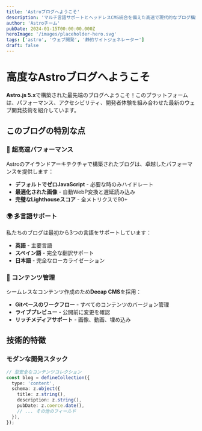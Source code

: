 ```yaml
---
title: 'Astroブログへようこそ'
description: 'マルチ言語サポートとヘッドレスCMS統合を備えた高速で現代的なブログ構築のためのAstro.jsの力を発見してください。'
author: 'Astroチーム'
pubDate: 2024-01-15T00:00:00.000Z
heroImage: '/images/placeholder-hero.svg'
tags: ['astro', 'ウェブ開発', '静的サイトジェネレーター']
draft: false
---
```


# 高度なAstroブログへようこそ

**Astro.js 5.x**で構築された最先端のブログへようこそ！このプラットフォームは、パフォーマンス、アクセシビリティ、開発者体験を組み合わせた最新のウェブ開発技術を紹介しています。

## このブログの特別な点

### 🚀 超高速パフォーマンス
Astroのアイランドアーキテクチャで構築されたブログは、卓越したパフォーマンスを提供します：
- **デフォルトでゼロJavaScript** - 必要な時のみハイドレート
- **最適化された画像** - 自動WebP変換と遅延読み込み
- **完璧なLighthouseスコア** - 全メトリクスで90+

### 🌍 多言語サポート
私たちのブログは最初から3つの言語をサポートしています：
- **英語** - 主要言語
- **スペイン語** - 完全な翻訳サポート
- **日本語** - 完全なローカライゼーション

### 📝 コンテンツ管理
シームレスなコンテンツ作成のため**Decap CMS**を採用：
- **Gitベースのワークフロー** - すべてのコンテンツのバージョン管理
- **ライブプレビュー** - 公開前に変更を確認
- **リッチメディアサポート** - 画像、動画、埋め込み

## 技術的特徴

### モダンな開発スタック
```typescript
// 型安全なコンテンツコレクション
const blog = defineCollection({
  type: 'content',
  schema: z.object({
    title: z.string(),
    description: z.string(),
    pubDate: z.coerce.date(),
    // ... その他のフィールド
  }),
});
